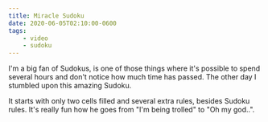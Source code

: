 ```yaml
---
title: Miracle Sudoku
date: 2020-06-05T02:10:00-0600
tags:
    - video
    - sudoku
---
```


I'm a big fan of Sudokus, is one of those things where it's possible to spend several hours and don't notice how much time has passed. The other day I stumbled upon this amazing Sudoku.

It starts with only two cells filled and several extra rules, besides Sudoku rules. It's really fun how he goes from "I'm being trolled" to "Oh my god..".

<YouTube youTubeId="yKf9aUIxdb4" />